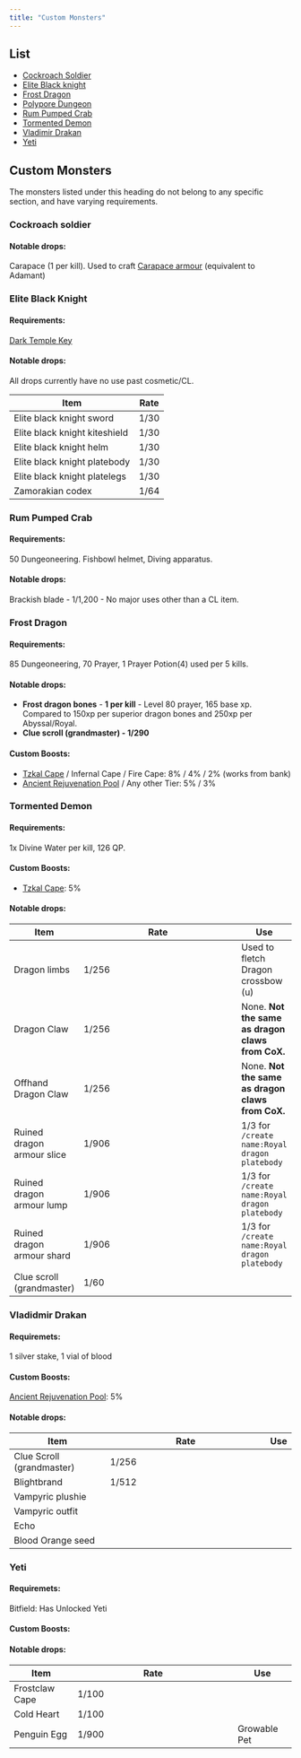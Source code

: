```yaml
---
title: "Custom Monsters"
---
```


## List

- [Cockroach Soldier](./#cockroach-soldier)
- [Elite Black knight](./#elite-black-knight)
- [Frost Dragon](./#frost-dragon)
- [Polypore Dungeon](polypore-dungeon.md)
- [Rum Pumped Crab](./#rum-pumped-crab)
- [Tormented Demon](./#tormented-demon)
- [Vladimir Drakan](./#vladidmir-drakan)
- [Yeti](./#yeti)

## Custom Monsters

The monsters listed under this heading do not belong to any specific section, and have varying requirements.

### **Cockroach soldier**

#### Notable drops:

Carapace (1 per kill). Used to craft [Carapace armour](../../skills/crafting.md#custom-content-and-boosts) (equivalent to Adamant)

### Elite Black Knight

#### Requirements:

[Dark Temple Key](../../skills/thieving.md#custom-content-and-boosts)

#### Notable drops:

All drops currently have no use past cosmetic/CL.

| Item                          | Rate |
| ----------------------------- | ---- |
| Elite black knight sword      | 1/30 |
| Elite black knight kiteshield | 1/30 |
| Elite black knight helm       | 1/30 |
| Elite black knight platebody  | 1/30 |
| Elite black knight platelegs  | 1/30 |
| Zamorakian codex              | 1/64 |

### **Rum Pumped Crab**

#### Requirements:

50 Dungeoneering. Fishbowl helmet, Diving apparatus.

#### Notable drops:

Brackish blade - 1/1,200 - No major uses other than a CL item.

### Frost Dragon

#### Requirements:

85 Dungeoneering, 70 Prayer, 1 Prayer Potion(4) used per 5 kills.

#### Notable drops:

- **Frost dragon bones** - **1 per kill** - Level 80 prayer, 165 base xp. Compared to 150xp per superior dragon bones and 250xp per Abyssal/Royal.
- **Clue scroll (grandmaster) - 1/290**

#### Custom Boosts:

- [Tzkal Cape](/minigames/emerged-zuk-inferno) / Infernal Cape / Fire Cape: 8% / 4% / 2% (works from bank)
- [Ancient Rejuvenation Pool](/skills/construction) / Any other Tier: 5% / 3%

### Tormented Demon

#### Requirements:

1x Divine Water per kill, 126 QP.

#### Custom Boosts:

- [Tzkal Cape](/minigames/emerged-zuk-inferno): 5%

#### Notable drops:

<table>
	<thead>
		<tr>
			<th>Item</th>
			<th width="270">Rate</th>
			<th>Use</th>
		</tr>
	</thead>
	<tbody>
		<tr>
			<td>Dragon limbs</td>
			<td>1/256</td>
			<td>Used to fletch Dragon crossbow (u)</td>
		</tr>
		<tr>
			<td>Dragon Claw</td>
			<td>1/256</td>
			<td>
				None. <strong>Not the same as dragon claws from CoX.</strong>
			</td>
		</tr>
		<tr>
			<td>Offhand Dragon Claw</td>
			<td>1/256</td>
			<td>
				None. <strong>Not the same as dragon claws from CoX.</strong>
			</td>
		</tr>
		<tr>
			<td>Ruined dragon armour slice</td>
			<td>1/906</td>
			<td>
				1/3 for <code>/create name:Royal dragon platebody</code>
			</td>
		</tr>
		<tr>
			<td>Ruined dragon armour lump</td>
			<td>1/906</td>
			<td>
				1/3 for <code>/create name:Royal dragon platebody</code>
			</td>
		</tr>
		<tr>
			<td>Ruined dragon armour shard</td>
			<td>1/906</td>
			<td>
				1/3 for <code>/create name:Royal dragon platebody</code>
			</td>
		</tr>
		<tr>
			<td>Clue scroll (grandmaster)</td>
			<td>1/60</td>
			<td></td>
		</tr>
	</tbody>
</table>

### Vladidmir Drakan

#### Requiremets:

1 silver stake, 1 vial of blood

#### Custom Boosts:

[Ancient Rejuvenation Pool](/skills/construction): 5%

#### Notable drops:

<table>
	<thead>
		<tr>
			<th>Item</th>
			<th width="270">Rate</th>
			<th>Use</th>
		</tr>
	</thead>
	<tbody>
		<tr>
			<td>Clue Scroll (grandmaster)</td>
			<td>1/256</td>
			<td></td>
		</tr>
		<tr>
			<td>Blightbrand</td>
			<td>1/512</td>
			<td></td>
		</tr>
		<tr>
			<td>Vampyric plushie</td>
			<td></td>
			<td></td>
		</tr>
		<tr>
			<td>Vampyric outfit</td>
			<td></td>
			<td></td>
		</tr>
		<tr>
			<td>Echo</td>
			<td></td>
			<td></td>
		</tr>
		<tr>
			<td>Blood Orange seed</td>
			<td></td>
			<td></td>
		</tr>
	</tbody>
</table>

### Yeti

#### Requiremets:

Bitfield: Has Unlocked Yeti

#### Custom Boosts:

#### Notable drops:

<table>
	<thead>
		<tr>
			<th>Item</th>
			<th width="270">Rate</th>
			<th>Use</th>
		</tr>
	</thead>
	<tbody>
		<tr>
			<td>Frostclaw Cape</td>
			<td>1/100</td>
			<td></td>
		</tr>
		<tr>
			<td>Cold Heart</td>
			<td>1/100</td>
			<td></td>
		</tr>
		<tr>
			<td>Penguin Egg</td>
			<td>1/900</td>
			<td>Growable Pet</td>
		</tr>
	</tbody>
</table>
